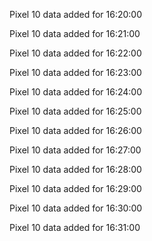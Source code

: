 Pixel 10 data added for 16:20:00

Pixel 10 data added for 16:21:00

Pixel 10 data added for 16:22:00

Pixel 10 data added for 16:23:00

Pixel 10 data added for 16:24:00

Pixel 10 data added for 16:25:00

Pixel 10 data added for 16:26:00

Pixel 10 data added for 16:27:00

Pixel 10 data added for 16:28:00

Pixel 10 data added for 16:29:00

Pixel 10 data added for 16:30:00

Pixel 10 data added for 16:31:00

